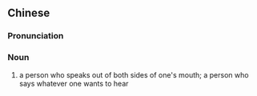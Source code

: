 {{also|两面人}}
==Chinese==
{{zh-forms|s=两面人}}

===Pronunciation===
{{zh-pron
|m=liǎng miàn rén
|cat=n
}}

===Noun===
{{zh-noun}}

# a person who speaks out of both sides of one's mouth; a person who says whatever one wants to hear